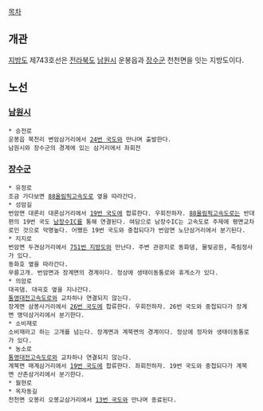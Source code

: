 [[목차]]
== 개관 ==
[[지방도]] 제743호선은 [[전라북도]] [[남원시]] 운봉읍과 [[장수군]] 천천면을 잇는 지방도이다.

== 노선 ==
=== [[남원시]] ===
 * 승전로
 운봉읍 북천리 변암삼거리에서 [[24번 국도]]와 만나며 출발한다.
 남원시와 장수군의 경계에 있는 삼거리에서 좌회전
=== [[장수군]] ===
 * 유정로
 조금 가다보면 [[88올림픽고속도로]] 옆을 따라간다.
 * 성암길
 번암면 대론리 대론삼거리에서 [[19번 국도]]에 합류한다. 우회전하자. [[88올림픽고속도로]]는 반대편의 19번 국도 [[남장수IC]]를 통해 연결된다. 여담으로 남장수IC는 고속도로 주제에 평면교차로인 것으로 악명높다. 어쨌든 19번 국도와 중첩되다가 번암면 노단삼거리에서 분기된다.
 * 지지로
 번암면 두견삼거리에서 [[751번 지방도]]와 만난다. 주변 관광지로 동화댐, 물빛공원, 죽림정사가 있다.
 동화호 옆을 따라간다.
 무릉고개. 번암면과 장계면의 경계이다. 정상에 생태이동통로와 휴게소가 있다.
 * 의암로
 대곡댐. 대곡호 옆을 지나간다.
 [[통영대전고속도로]]와 교차하나 연결되지 않는다.
 장계면 삼봉사거리에서 [[26번 국도]]에 합류한다. 우회전하자. 26번 국도와 중첩되다가 장계면 명덕삼거리에서 분기한다.
 * 소비재로
 소비재라고 하는 고개를 넘는다. 장계면과 계북면의 경계이다. 정상에 정자와 생태이동통로가 있다.
 * 농소로
 [[통영대전고속도로]]와 교차하나 연결되지 않는다.
 계북면 매계삼거리에서 [[19번 국도]]에 합류한다. 좌회전하자. 19번 국도와 중첩되다가 계북면 산촌삼거리에서 분기한다.
 * 월현로
 * 옥자동길
 천천면 오봉리 오봉교삼거리에서 [[13번 국도]]와 만나며 종료된다.
